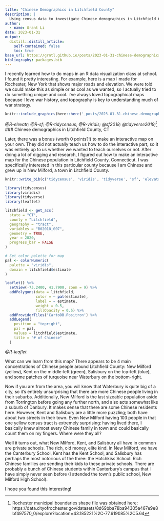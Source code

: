 ```yaml
---
title: "Chinese Demographics in Litchfield County"
description: |
  Using census data to investigate Chinese demographics in Litchfield County, CT
author:
  - name: Grant Li
date: 2023-01-31
output:
  distill::distill_article:
    self-contained: false
    toc: true
base_url: https://grntl.github.io/posts/2023-01-31-chinese-demographics-in-litchfield-county/
bibliography: packages.bib
---
```


I recently learned how to do maps in an R data visualization class at school. I found it pretty interesting. For example, here is a map I made for Rochester, New York that shows major roads and elevation. We were told we could make this as simple or as cool as we wanted, so I actually tried to do something unique and cool. I've always loved topographical maps because I love war history, and topography is key to understanding much of war strategy.

```r
knitr::include_graphics(here::here('_posts/2023-01-31-chinese-demographics-in-litchfield-county/rochesterElevation.png'))
```
*@R-elevatr; @R-sf; @R-tidycensus; @R-viridis; @sf2018; @tidyverse2019;^[Rochester municipal boundaries shape file was obtained here: https://data.cityofrochester.gov/datasets/8d69bba78ba94305a467e9e8bf497570_0/explore?location=43.185221%2C-77.619085%2C5.64]*
### Chinese demographics in Litchfield County, CT

Later, there was a bonus (worth 0 points?!) to make an interactive map on your own. They did not actually teach us how to do the interactive part, so it was entirely up to us whether we wanted to teach ourselves or not. After doing a lot of digging and research, I figured out how to make an interactive map for the Chinese population in Litchfield County, Connecticut. I was specifically interested in this particular county because I am Chinese and grew up in New Milford, a town in Litchfield County.

```r

knitr::write_bib(c('tidycensus', 'viridis', 'tidyverse', 'sf', 'elevatr', 'osm', 'leaflet'), "packages.bib")

library(tidycensus)
library(viridis)
library(tidyverse)
library(leaflet)
```

```r

litchfield <- get_acs(
  state = "CT",
  county = "Litchfield",
  geography = "tract",
  variables = "B02018_007",
  geometry = TRUE,
  year = 2020,
  progress_bar = FALSE
)

# Set color palette for map
pal <- colorNumeric(
  palette = "viridis",
  domain = litchfield$estimate
)
```

```r
leaflet() %>% 
  setView(-73.2400, 41.7900, zoom = 9) %>% 
  addPolygons(data = litchfield,
              color = ~ pal(estimate),
              label = ~ estimate,
              weight = 0.5,
              fillOpacity = 0.5) %>% 
  addProviderTiles('CartoDB.Positron') %>% 
  addLegend(
    position = "topright",
    pal = pal,
    values = litchfield$estimate,
    title = "# of Chinese"
  )
```
*@R-leaflet*

What can we learn from this map? There appears to be 4 main concentrations of Chinese people around Litchfield County: New Milford (yellow), Kent on the middle-left (green), Salisbury on the top-left (blue), and some patches of turquoise near Waterbury on the bottom-right.

Now if you are from the area, you will know that Waterbury is quite big of a city, so it's entirely unsurprising that there are more Chinese people living in their suburbs. Additionally, New Milford is the last sizeable population aside from Torrington before going any further north, and also acts somewhat like a suburb of Danbury. It makes sense that there are some Chinese residents here. However, Kent and Salisbury are a little more puzzling; both have about two streets in their town. Even New Milford having 103 people in that one yellow census tract is extremely surprising: having lived there, I basically knew almost every Chinese family in town and could basically count them on my fingers. Where were they all?

Well it turns out, what New Milford, Kent, and Salisbury all have in common are private schools. The rich, old money, elite kind. In New Milford, we have the Canterbury School, Kent has the Kent School, and Salisbury has perhaps the most notorious of the three: the Hotchkiss School. Rich Chinese families are sending their kids to these private schools. There are probably a bunch of Chinese students within Canterbury's campus that I have simply never seen before (I attended the town's public school, New Milford High School).

I hope you found this interesting!